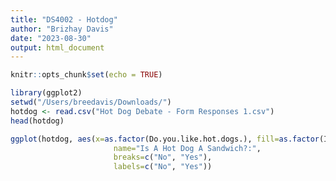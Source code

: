 ```yaml
---
title: "DS4002 - Hotdog"
author: "Brizhay Davis"
date: "2023-08-30"
output: html_document
---
```


```r
knitr::opts_chunk$set(echo = TRUE)
```

```r

library(ggplot2)
setwd("/Users/breedavis/Downloads/")
hotdog <- read.csv("Hot Dog Debate - Form Responses 1.csv")
head(hotdog)

ggplot(hotdog, aes(x=as.factor(Do.you.like.hot.dogs.), fill=as.factor(Is.a.hot.dog.a.sandwich))) + geom_bar(position = "fill") + scale_y_continuous(labels = scales::percent) + xlab("Do You Like Hotdogs?") + ylab("Proportion of Answers") + scale_fill_manual(values = c("#0099CC","#000099") ,
                       name="Is A Hot Dog A Sandwich?:",
                       breaks=c("No", "Yes"),
                       labels=c("No", "Yes"))
```

 
